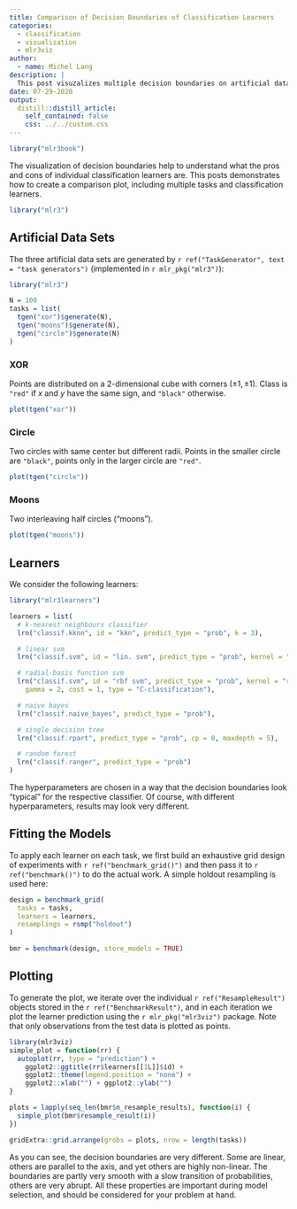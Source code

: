 ```yaml
---
title: Comparison of Decision Boundaries of Classification Learners
categories:
  - classification
  - visualization
  - mlr3viz
author:
  - name: Michel Lang
description: |
  This post visuzalizes multiple decision boundaries on artificial data sets using the `mlr3viz` package.
date: 07-29-2020
output:
  distill::distill_article:
    self_contained: false
    css: ../../custom.css
---
```


```r
library("mlr3book")
```


The visualization of decision boundaries help to understand what the pros and cons of individual classification learners are.
This posts demonstrates how to create a comparison plot, including multiple tasks and classification learners.

```r
library("mlr3")
```

## Artificial Data Sets

The three artificial data sets are generated by `r ref("TaskGenerator", text = "task generators")` (implemented in `r mlr_pkg("mlr3")`):

```r
library("mlr3")

N = 100
tasks = list(
  tgen("xor")$generate(N),
  tgen("moons")$generate(N),
  tgen("circle")$generate(N)
)
```


### XOR

Points are distributed on a 2-dimensional cube with corners $(\pm 1, \pm 1)$.
Class is `"red"` if $x$ and $y$ have the same sign, and `"black"` otherwise.

```r
plot(tgen("xor"))
```


### Circle

Two circles with same center but different radii.
Points in the smaller circle are `"black"`, points only in the larger circle are `"red"`.

```r
plot(tgen("circle"))
```

### Moons
Two interleaving half circles ("moons").

```r
plot(tgen("moons"))
```



## Learners

We consider the following learners:

```r
library("mlr3learners")

learners = list(
  # k-nearest neighbours classifier
  lrn("classif.kknn", id = "kkn", predict_type = "prob", k = 3),

  # linear svm
  lrn("classif.svm", id = "lin. svm", predict_type = "prob", kernel = "linear"),

  # radial-basis function svm
  lrn("classif.svm", id = "rbf svm", predict_type = "prob", kernel = "radial",
    gamma = 2, cost = 1, type = "C-classification"),

  # naive bayes
  lrn("classif.naive_bayes", predict_type = "prob"),

  # single decision tree
  lrn("classif.rpart", predict_type = "prob", cp = 0, maxdepth = 5),

  # random forest
  lrn("classif.ranger", predict_type = "prob")
)
```
The hyperparameters are chosen in a way that the decision boundaries look "typical" for the respective classifier.
Of course, with different hyperparameters, results may look very different.

## Fitting the Models

To apply each learner on each task, we first build an exhaustive grid design of experiments with `r ref("benchmark_grid()")` and then pass it to `r ref("benchmark()")` to do the actual work.
A simple holdout resampling is used here:

```r
design = benchmark_grid(
  tasks = tasks,
  learners = learners,
  resamplings = rsmp("holdout")
)

bmr = benchmark(design, store_models = TRUE)
```

## Plotting

To generate the plot, we iterate over the individual `r ref("ResampleResult")` objects stored in the `r ref("BenchmarkResult")`, and in each iteration we plot the learner prediction using the `r mlr_pkg("mlr3viz")` package.
Note that only observations from the test data is plotted as points.

```r
library(mlr3viz)
simple_plot = function(rr) {
  autoplot(rr, type = "prediction") +
    ggplot2::ggtitle(rr$learners[[1L]]$id) +
    ggplot2::theme(legend.position = "none") +
    ggplot2::xlab("") + ggplot2::ylab("")
}

plots = lapply(seq_len(bmr$n_resample_results), function(i) {
  simple_plot(bmr$resample_result(i))
})

gridExtra::grid.arrange(grobs = plots, nrow = length(tasks))
```

As you can see, the decision boundaries are very different.
Some are linear, others are parallel to the axis, and yet others are highly non-linear.
The boundaries are partly very smooth with a slow transition of probabilities, others are very abrupt.
All these properties are important during model selection, and should be considered for your problem at hand.

